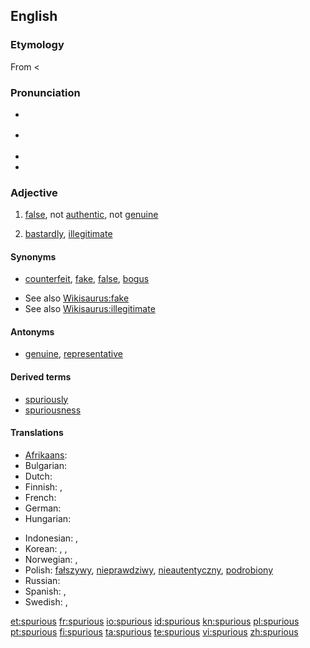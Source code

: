 {{was wotd|2007|November|27}}
==English==

===Etymology===
From {{etyl|LL.}} {{term|spurius||illegitimate, bastardly|lang=la}} < {{term|spurcus||foul, base, low|lang=la}}

===Pronunciation===
* {{a|RP}} {{IPA|/ˈspjʊə.ɹi.əs/}}
* {{a|US}} {{IPA|/ˈspjʊ.ɹi.əs/}}
* {{audio|en-us-spurious.ogg|Audio (US)}}
* {{rhymes|ʊəriəs}}

===Adjective===
{{en-adj}}

# [[false]], not [[authentic]], not [[genuine]]
# {{archaic}} [[bastardly]], [[illegitimate]]

====Synonyms====
* {{sense|false}} [[counterfeit]], [[fake]], [[false]], [[bogus]]
* See also [[Wikisaurus:fake]]
* See also [[Wikisaurus:illegitimate]]

====Antonyms====
* {{sense|false}} [[genuine]], [[representative]]

====Derived terms====
* [[spuriously]]
* [[spuriousness]]

====Translations====
{{trans-top|false}}
* [[Afrikaans]]: {{t-|af|vals|xs=Afrikaans}}
* Bulgarian: {{t|bg|фалшив}}
* Dutch: {{t+|nl|vals}}
* Finnish: {{t-|fi|väärennetty}}, {{t+|fi|väärä}}
* French: {{t+|fr|faux}}
* German: {{t-|de|unecht}}
* Hungarian: {{t+|hu|hamis}}
{{trans-mid}}
* Indonesian: {{t|id|palsu|xs=Indonesian}}, {{t-|id|tiru|alt=tiruan|xs=Indonesian}}
* Korean: {{t|ko|거짓의|sc=Hang}}, {{t|ko|속임수의|sc=Hang}}, {{t|ko|위조된|sc=Hang}}
* Norwegian: {{t+|no|falsk}}, {{t|no|uekte}}
* Polish: [[fałszywy]], [[nieprawdziwy]], [[nieautentyczny]], [[podrobiony]]
* Russian: {{t|ru|ложный}}
* Spanish: {{t+|es|falso}}, {{t+|es|mentira}}
* Swedish: {{t+|sv|falsk}}, {{t|sv|förfalskad}}
{{trans-bottom}}

[[et:spurious]]
[[fr:spurious]]
[[io:spurious]]
[[id:spurious]]
[[kn:spurious]]
[[pl:spurious]]
[[pt:spurious]]
[[fi:spurious]]
[[ta:spurious]]
[[te:spurious]]
[[vi:spurious]]
[[zh:spurious]]